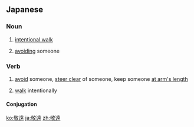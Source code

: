 ==Japanese==
{{ja-kanjitab|けい|えん|yomi=on}}

===Noun===
{{ja-noun|けいえん}}

# {{lb|ja|baseball|sort=けいえん}} [[intentional walk]]
# [[avoiding]] someone

===Verb===
{{ja-verb-suru|tr=trans|けいえん}}

# [[avoid]] someone, [[steer clear]] of someone, keep someone [[at arm's length]]
# {{lb|ja|baseball|sort=けいえん}} [[walk]] intentionally

====Conjugation====
{{ja-suru|けいえん}}

[[ko:敬遠]]
[[ja:敬遠]]
[[zh:敬遠]]